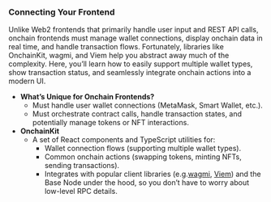 ### Connecting Your Frontend

Unlike Web2 frontends that primarily handle user input and REST API calls, onchain frontends must manage wallet connections, display onchain data in real time, and handle transaction flows. Fortunately, libraries like OnchainKit, wagmi, and Viem help you abstract away much of the complexity. Here, you’ll learn how to easily support multiple wallet types, show transaction status, and seamlessly integrate onchain actions into a modern UI.

- **What’s Unique for Onchain Frontends?**
  - Must handle user wallet connections (MetaMask, Smart Wallet, etc.).
  - Must orchestrate contract calls, handle transaction states, and potentially manage tokens or NFT interactions.
- **OnchainKit**
  - A set of React components and TypeScript utilities for:
    - Wallet connection flows (supporting multiple wallet types).
    - Common onchain actions (swapping tokens, minting NFTs, sending transactions).
    - Integrates with popular client libraries (e.g.[wagmi], [Viem]) and the Base Node under the hood, so you don’t have to worry about low-level RPC details.

[wagmi]: https://wagmi.sh/react/getting-started
[Viem]: https://viem.sh/docs/getting-started
